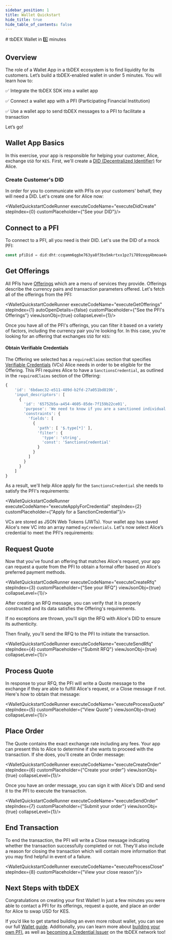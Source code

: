 ```yaml
---
sidebar_position: 1
title: Wallet Quickstart
hide_title: true
hide_table_of_contents: false
---
```



<QuickstartExecutionProvider>
# tbDEX Wallet in 5️⃣ minutes

## Overview

The role of a Wallet App in a tbDEX ecosystem is to find liquidity for its customers. Let’s build a tbDEX-enabled wallet in under 5 minutes. You will learn how to:

✅  Integrate the tbDEX SDK into a wallet app

✅  Connect a wallet app with a PFI (Participating Financial Institution)

✅  Use a wallet app to send tbDEX messages to a PFI to facilitate a transaction



Let’s go!


## Wallet App Basics

In this exercise, your app is responsible for helping your customer, Alice, exchange `USD` for `KES`. First, we'll create a [DID (Decentralized Identifier)](/docs/web5/learn/decentralized-identifiers) for Alice.

### Create Customer's DID

In order for you to communicate with PFIs on your customers' behalf, they will need a DID. Let's create one for Alice now:

<CodeSnippet snippetName="walletQuickstartDidCreate" />

<WalletQuickstartCodeRunner executeCodeName="executeDidCreate" stepIndex={0} customPlaceholder={"See your DID"}/>


## Connect to a PFI

To connect to a PFI, all you need is their DID. Let's use the DID of a mock PFI: 

```js
const pfiDid = did:dht:ccqamm6qgbe763ya8f3bo5mkrtxx1pz7i789zeqq4bmoae4qnixy
```


## Get Offerings

All PFIs have [Offerings](/docs/tbdex/message-types#offerings) which are a menu of services they provide. Offerings describe the currency pairs and transaction parameters offered. Let's fetch all of the offerings from the PFI:

<CodeSnippet snippetName="walletQuickstartGetOfferings"/>

<WalletQuickstartCodeRunner executeCodeName="executeGetOfferings" stepIndex={1} autoOpenDetails={false} customPlaceholder={"See the PFI's Offerings"} viewJsonObj={true} collapseLevel={1}/>

Once you have all of the PFI's offerings, you can filter it based on a variety of factors, including the currency pair you're looking for. In this case, you're looking for an offering that exchanges `USD` for `KES`:

<CodeSnippet snippetName="walletQuickstartSelectOffering" />

#### Obtain Verifiable Credentials

The Offering we selected has a `requiredClaims` section that specifies [Verifiable Credentials](/docs/web5/learn/verifiable-credentials) (VCs) Alice needs  in order to be eligible for the Offering. This PFI requires Alice to have a `SanctionsCredential`, as outlined in the `requiredClaims` section of the Offering:

```js
{
    'id': '6bdaec32-e511-489d-b2fd-27a051bd819b',
    'input_descriptors': [
      {
        'id': '65752b5a-a454-4605-85de-7f159b22ce01',
        'purpose': 'We need to know if you are a sanctioned individual',
        'constraints': {
          'fields': [
            {
              'path': [ '$.type[*]' ],
              'filter': {
                'type': 'string',
                'const': 'SanctionsCredential'
              }
            }
          ]
        }
      }
    ]
}
```

As a result, we'll help Alice apply for the `SanctionsCredential` she needs to satisfy the PFI's requirements:

<WalletQuickstartCodeRunner executeCodeName="executeApplyForCredential" stepIndex={2} customPlaceholder={"Apply for a SanctionCredential"}/>

VCs are stored as JSON Web Tokens (JWTs). Your wallet app has saved Alice's new VC into an array named `myCredentials`. Let's now select Alice’s credential to meet the PFI's requirements:

<CodeSnippet snippetName="walletQuickstartSelectCredentials" />

## Request Quote

Now that you've found an offering that matches Alice's request, your app can request a quote from the PFI to obtain a formal offer based on Alice's preferred payment methods.

<CodeSnippet snippetName="walletQuickstartCreateRfq" />

<WalletQuickstartCodeRunner executeCodeName="executeCreateRfq" stepIndex={3} customPlaceholder={"See your RFQ"} viewJsonObj={true} collapseLevel={1}/>

After creating an RFQ message, you can verify that it is properly constructed and its data satisfies the Offering's requirements.

If no exceptions are thrown, you'll sign the RFQ with Alice's DID to ensure its authenticity.

Then finally, you'll send the RFQ to the PFI to initiate the transaction.

<CodeSnippet snippetName="walletQuickstartSendRfq" />

<WalletQuickstartCodeRunner executeCodeName="executeSendRfq" stepIndex={4} customPlaceholder={"Submit RFQ"} viewJsonObj={true} collapseLevel={1}/> 

## Process Quote

In response to your RFQ, the PFI will write a Quote message to the exchange if they are able to fulfill Alice's request, or a Close message if not. Here's how to obtain that message:

<CodeSnippet snippetName="walletQuickstartProcessQuote" />

<WalletQuickstartCodeRunner executeCodeName="executeProcessQuote" stepIndex={5} customPlaceholder={"View Quote"} viewJsonObj={true} collapseLevel={1}/> 

## Place Order

The Quote contains the exact exchange rate including any fees. Your app can present this to Alice to determine if she wants to proceed with the transaction. If she does, you'll create an Order message:

<CodeSnippet snippetName="walletQuickstartCreateOrder" />

<WalletQuickstartCodeRunner executeCodeName="executeCreateOrder" stepIndex={6} customPlaceholder={"Create your order"} viewJsonObj={true} collapseLevel={1}/> 

Once you have an order message, you can sign it with Alice's DID and send it to the PFI to execute the transaction.

<CodeSnippet snippetName="walletQuickstartSubmitOrder" />

<WalletQuickstartCodeRunner executeCodeName="executeSendOrder" stepIndex={7} customPlaceholder={"Submit your order"} viewJsonObj={true} collapseLevel={1}/> 

## End Transaction

To end the transaction, the PFI will write a Close message indicating whether the transaction successfully completed or not. They'll also include a reason for closing the transaction which will contain more information that you may find helpful in event of a failure.

<CodeSnippet snippetName="walletQuickstartProcessClose" />

<WalletQuickstartCodeRunner executeCodeName="executeProcessClose" stepIndex={8} customPlaceholder={"View your close reason"}/> 

## Next Steps with tbDEX

Congratulations on creating your first Wallet! In just a few minutes you were able to contact a PFI for its offerings, request a quote, and place an order for Alice to swap USD for KES.

If you’d like to get started building an even more robust wallet, you can see our full [Wallet guide](/docs/tbdex/wallet/overview). Additionally, you can learn more about [building your own PFI](/docs/tbdex/pfi/overview), as well as [becoming a Credential Issuer](/docs/tbdex/issuer/overview) on the tbDEX network too!

</QuickstartExecutionProvider>
